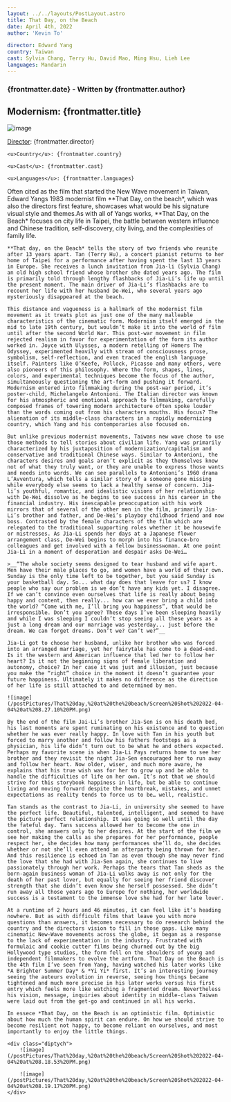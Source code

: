 ```yaml
---
layout: ../../layouts/PostLayout.astro
title: That Day, on the Beach
date: April 4th, 2022
author: 'Kevin To'

director: Edward Yang
country: Taiwan
cast: Sylvia Chang, Terry Hu, David Mao, Ming Hsu, Lieh Lee
languages: Mandarin
---
```


### {frontmatter.date} - Written by {frontmatter.author}

## Modernism: {frontmatter.title}

![image](/postPictures/That%20day,%20at%20the%20beach/EubCQwrWYAAdcvE.jpeg)

<div class="film-info">
    <u>Director</u>: {frontmatter.director}

    <u>Country</u>: {frontmatter.country}

    <u>Cast</u>: {frontmatter.cast}

    <u>Languages</u>: {frontmatter.languages}

</div>

<article class="main-content">
    Often cited as the film that started the New Wave movement in Taiwan, Edward Yangs 1983 modernist film **That Day, on the beach*, which was also the directors first feature, showcases what would be his signature visual style and themes.As with all of Yangs works, **That Day, on the Beach* focuses on city life in Taipei, the battle between western influence and Chinese tradition, self-discovery, city living, and the complexities of family life.

    **That day, on the Beach* tells the story of two friends who reunite after 13 years apart. Tan (Terry Hu), a concert pianist returns to her home of Taipei for a performance after having spent the last 13 years in Europe. She receives a lunch invitation from Jia-li (Sylvia Chang) an old high school friend whose brother she dated years ago. The film is primarily told through lengthy flashbacks of Jia-Li’s life up until the present moment. The main driver of Jia-Li’s flashbacks are to recount her life with her husband De-Wei, who several years ago mysteriously disappeared at the beach.

    This distance and vagueness is a hallmark of the modernist film movement as it treats plot as just one of the many malleable characteristics of the cinematic form. Modernism itself emerged in the mid to late 19th century, but wouldn’t make it into the world of film until after the second World War. This post-war movement in film rejected realism in favor for experimentation of the form its author worked in. Joyce with Ulysses, a modern retelling of Homers The Odyssey, experimented heavily with stream of consciousness prose, symbolism, self-reflection, and even traced the english language itself. Painters like O’Keefe, Pollock, Picasso and many others, were also pioneers of this philosophy. Where the form, shapes, lines, colors, and experimental techniques become the focus of the author, simultaneously questioning the art-form and pushing it forward. Modernism entered into filmmaking during the post-war period, it’s poster-child, Michelangelo Antonioni. The Italian director was known for his atmospheric and emotional approach to filmmaking, carefully composed frames of towering modern architecture often spoke louder than the words coming out from his characters mouths. His focus? The alienation of its middle-class characters in a rapidly modernizing country, which Yang and his contemporaries also focused on.

    But unlike previous modernist movements, Taiwans new wave chose to use those methods to tell stories about civilian life. Yang was primarily characterized by his juxtaposition of modernization/capitalism and conservative and traditional Chinese ways. Similar to Antonioni, the characters desires and goals aren’t explicit as they themselves know not of what they truly want, or they are unable to express those wants and needs into words. We can see parallels to Antonioni’s 1960 drama L’Avventura, which tells a similar story of a someone gone missing while everybody else seems to lack a healthy sense of concern. Jia-li’s youthful, romantic, and idealistic visions of her relationship with De-Wei dissolve as he begins to see success in his career in the financial industry. His inescapable preoccupation with his work mirrors that of several of the other men in the film, primarily Jia-Li’s brother and father, and De-Wei’s playboy childhood friend and now boss. Contrasted by the female characters of the film which are relegated to the traditional supporting roles whether it be housewife or mistresses. As Jia-Li spends her days at a Japanese flower arrangement class, De-Wei begins to morph into his finance-bro colleagues and get involved with a fellow businesswoman. At one point Jia-Li in a moment of desperation and despair asks De-Wei…

    >__“The whole society seems designed to tear husband and wife apart. Men have their male places to go, and women have a world of their own. Sunday is the only time left to be together, but you said Sunday is your basketball day. So... what day does that leave for us? I know people who say our problem is we don’t have any kids yet. I disagree. If we can’t convince even ourselves that life is really about being happy and content, then really... how can we ever bring a child into the world? “Come with me, I’ll bring you happiness”, that would be irresponsible. Don’t you agree? These days I’ve been sleeping heavily and while I was sleeping I couldn’t stop seeing all these years as a just a long dream and our marriage was yesterday... just before the dream. We can forget dreams. Don’t we? Can’t we?”__

    Jia-Li got to choose her husband, unlike her brother who was forced into an arranged marriage, yet her fairytale has come to a dead-end. Is it the western and American influence that led her to follow her heart? Is it not the beginning signs of female liberation and autonomy, choice? In her case it was just and illusion, just because you make the “right” choice in the moment it doesn’t guarantee your future happiness. Ultimately it makes no difference as the direction of her life is still attached to and determined by men.

    ![image](/postPictures/That%20day,%20at%20the%20beach/Screen%20Shot%202022-04-04%20at%208.27.10%20PM.png)

    By the end of the film Jai-Li’s brother Jia-Sen is on his death bed, his last moments are spent ruminating on his existence and to question whether he was ever really happy. In love with Tan in his youth but forced to marry another and follow his fathers footsteps as a physician, his life didn’t turn out to be what he and others expected. Perhaps my favorite scene is when Jia-Li Pays returns home to see her brother and they revisit the night Jia-Sen encouraged her to run away and follow her heart. Now older, wiser, and much more aware, he explains that his true wish was for her to grow up and be able to handle the difficulties of life on her own. It’s not that we should strive for this storybook happiness in life, but be able to continue living and moving forward despite the heartbreak, mistakes, and unmet expectations as reality tends to force us to be… well, realistic.

    Tan stands as the contrast to Jia-Li, in university she seemed to have the perfect life. Beautiful, talented, intelligent, and seemed to have the picture perfect relationship. It was going so well until the day the fateful day. Tans success allowed her to become the one in control, she answers only to her desires. At the start of the film we see her making the calls as she prepares for her performance, people respect her, she decides how many performances she’ll do, she decides whether or not she’ll even attend an afterparty being thrown for her. And this resilience is echoed in Tan as even though she may never find the love that she had with Jia-Sen again, she continues to live passionately through her work. Perhaps the tears that Tan sheds as the born-again business woman of Jia-Li walks away is not only for the death of her past lover, but equally for seeing her friend discover strength that she didn’t even know she herself possessed. She didn’t run away all those years ago to Europe for nothing, her worldwide success is a testament to the immense love she had for her late lover.

    At a runtime of 2 hours and 46 minutes, it can feel like it’s heading nowhere. But as with difficult films that leave you with more questions than answers, it becomes necessary to do research behind the country and the directors vision to fill in those gaps. Like many cinematic New-Wave movements across the globe, it began as a response to the lack of experimentation in the industry. Frustrated with formulaic and cookie cutter films being churned out by the big Hollywood type studios, the form fell on the shoulders of young and independent filmmakers to evolve the artform. That Day on the Beach is the 4th film I’ve seen from Yang, having watched his later works like *A Brighter Summer Day* & *Yi Yi* first. It’s an interesting journey seeing the auteurs evolution in reverse, seeing how things became tightened and much more precise in his later works versus his first entry which feels more like watching a fragmented dream. Nevertheless his vision, message, inquiries about identity in middle-class Taiwan were laid out from the get-go and continued in all his works.

    In essece *That Day, on the Beach is an optimistic film. Optimistic about how much the human spirit can endure. On how we should strive to become resilient not happy, to become reliant on ourselves, and most importantly to enjoy the little things.

    <div class="diptych">
        ![image](/postPictures/That%20day,%20at%20the%20beach/Screen%20Shot%202022-04-04%20at%208.18.53%20PM.png)

        ![image](/postPictures/That%20day,%20at%20the%20beach/Screen%20Shot%202022-04-04%20at%208.19.17%20PM.png)
    </div>

</article>
